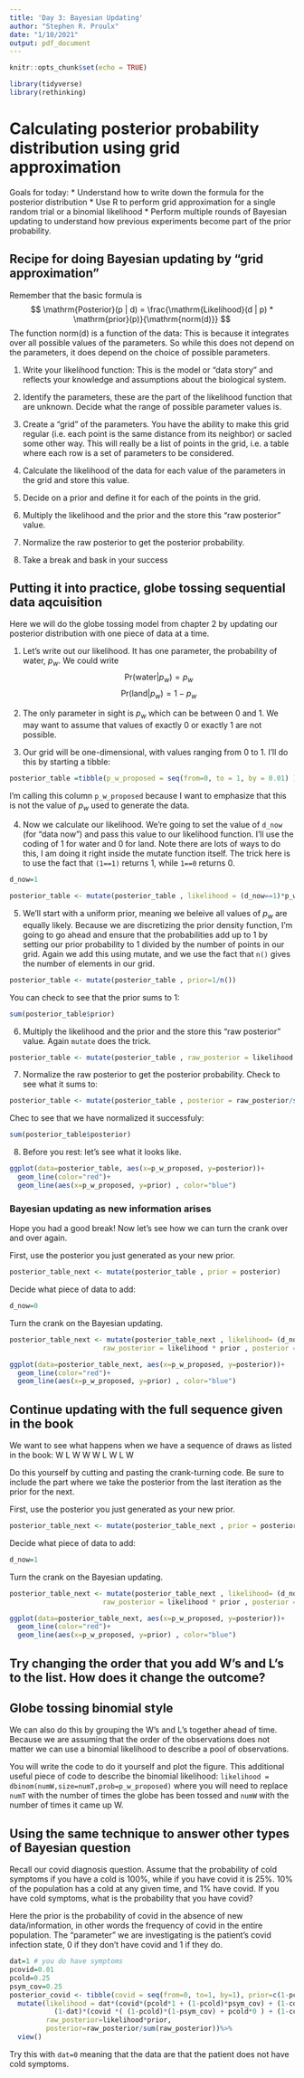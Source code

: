 ```yaml
---
title: 'Day 3: Bayesian Updating'
author: "Stephen R. Proulx"
date: "1/10/2021"
output: pdf_document
---
```


```r
knitr::opts_chunk$set(echo = TRUE)

library(tidyverse)
library(rethinking)
```

# Calculating posterior probability distribution using grid approximation

Goals for today:
* Understand how to write down the formula for the posterior distribution
* Use R to perform grid approximation for a single random trial or a binomial likelihood
* Perform multiple rounds of Bayesian updating to understand how previous experiments become part of the prior probability.

## Recipe for doing Bayesian updating by "grid approximation"

Remember that the basic formula is 
$$
\mathrm{Posterior}(p | d) = \frac{\mathrm{Likelihood}(d | p) * \mathrm{prior}(p)}{\mathrm{norm(d)}}
$$
The function $\mathrm{norm(d)}$ is a function of the data: This is because it integrates over all possible values of the parameters. So while this does not depend on the parameters, it does depend on the choice of possible parameters. 

1.  Write your likelihood function: This is the model or "data story" and reflects your knowledge and assumptions about the biological system.

2. Identify the parameters, these are the part of the likelihood function that are unknown.  Decide what the range of possible parameter values is. 

3. Create a "grid" of the parameters. You have the ability to make this grid regular (i.e. each point is the same distance from its neighbor) or sacled some other way.  This will really be a list of points in the grid, i.e. a table where each row is a set of parameters to be considered. 

4. Calculate the likelihood of the data for each value of the parameters in the grid and store this value.  

5. Decide on a prior and define it for each of the points in the grid.  

6. Multiply the likelihood and the prior and the store this "raw posterior" value.  

7. Normalize the raw posterior to get the posterior probability. 

8. Take a break and bask in your success

## Putting it into practice, globe tossing sequential data aqcuisition 
Here we will do the globe tossing model from chapter 2 by updating our posterior distribution with one piece of data at a time.

1. Let's write out our likelihood. It has one parameter, the probability of water, $p_w$. We could write
$$
\mathrm{Pr}(\mathrm{water} | p_w) = p_w 
$$
$$ 
\mathrm{Pr}(\mathrm{land} | p_w) = 1- p_w
$$
  
2. The only parameter in sight is $p_w$ which can be between 0 and 1. We may want to assume that values of exactly 0 or exactly 1 are not possible.  

3. Our grid will be one-dimensional, with values ranging from 0 to 1. I'll do this by starting a tibble:

```r
posterior_table =tibble(p_w_proposed = seq(from=0, to = 1, by = 0.01) ) 
```
I'm calling this column `p_w_proposed` because I want to emphasize that this is not the value of $p_w$ used to generate the data. 

4. Now we calculate our likelihood. We're going to set the value of `d_now` (for "data now") and pass this value to our likelihood function. I'll use the coding of 1 for water and 0 for land. Note there are lots of ways to do this, I am doing it right inside the mutate function itself. The trick here is to use the fact that `(1==1)` returns 1, while `1==0` returns 0. 

```r
d_now=1

posterior_table <- mutate(posterior_table , likelihood = (d_now==1)*p_w_proposed + (d_now==0)*(1-p_w_proposed) )
```


5. We'll start with a uniform prior, meaning we beleive all values of $p_w$ are equally likely. Because we are discretizing the prior density function, I'm going to go ahead and ensure that the probabilities add up to 1 by setting our prior probability to 1 divided by the number of points in our grid.
Again we add this using mutate, and we use the fact that `n()` gives the number of elements in our grid.

```r
posterior_table <- mutate(posterior_table , prior=1/n())
```

You can check to see that the prior sums to 1:
```r
sum(posterior_table$prior)
```



6. Multiply the likelihood and the prior and the store this "raw posterior" value. Again `mutate` does the trick. 

```r
posterior_table <- mutate(posterior_table , raw_posterior = likelihood * prior)
```



7. Normalize the raw posterior to get the posterior probability. Check to see what it sums to:

```r
posterior_table <- mutate(posterior_table , posterior = raw_posterior/sum(raw_posterior))
```

Chec to see that we have normalized it successfuly:
```r
sum(posterior_table$posterior)

```





8. Before you rest:  let's see what it looks like.

```r
ggplot(data=posterior_table, aes(x=p_w_proposed, y=posterior))+
  geom_line(color="red")+
  geom_line(aes(x=p_w_proposed, y=prior) , color="blue")
```


### Bayesian updating as new information arises
Hope you had a good break! Now let's see how we can turn the crank over and over again.

First, use the posterior you just generated as your new prior.
```r
posterior_table_next <- mutate(posterior_table , prior = posterior)
```

Decide what piece of data to add:
```r
d_now=0
```

Turn the crank on the Bayesian updating.  
```r
posterior_table_next <- mutate(posterior_table_next , likelihood= (d_now==1)*p_w_proposed +(d_now==0)*(1-p_w_proposed),
                       raw_posterior = likelihood * prior , posterior = raw_posterior/sum(raw_posterior))

```




```r
ggplot(data=posterior_table_next, aes(x=p_w_proposed, y=posterior))+
  geom_line(color="red")+
  geom_line(aes(x=p_w_proposed, y=prior) , color="blue")
```


## Continue updating with the full sequence given in the book
We want to see what happens when we have a sequence of draws as listed in the book: W L W W W L W L W 

Do this yourself by cutting and pasting the crank-turning code. Be sure to include the part where we take the posterior from the last iteration as the prior for the next. 



First, use the posterior you just generated as your new prior.
```r
posterior_table_next <- mutate(posterior_table_next , prior = posterior)
```

Decide what piece of data to add:
```r
d_now=1
```

Turn the crank on the Bayesian updating.  
```r
posterior_table_next <- mutate(posterior_table_next , likelihood= (d_now==1)*p_w_proposed +(d_now==0)*(1-p_w_proposed),
                       raw_posterior = likelihood * prior , posterior = raw_posterior/sum(raw_posterior))

```




```r
ggplot(data=posterior_table_next, aes(x=p_w_proposed, y=posterior))+
  geom_line(color="red")+
  geom_line(aes(x=p_w_proposed, y=prior) , color="blue")
```

## Try changing the order that you add W's and L's to the list. How does it change the outcome?



## Globe tossing binomial style
We can also do this by grouping the W's and L's together ahead of time. Because we are assuming that the order of the observations does not matter we can use a binomial likelihood to describe a pool of observations. 

You will write the code to do it yourself and plot the figure. This additional useful piece of code to describe the binomial likelihood:
`likelihood = dbinom(numW,size=numT,prob=p_w_proposed)`
where you will need to replace `numT` with the number of times the globe has been tossed and `numW` with the number of times it came up W.





## Using the same technique to answer other types of Bayesian question

Recall our covid diagnosis question. Assume that the probability of cold symptoms if you have a cold is 100%, while if you have covid it is 25%. 10% of the population has a cold at any given time, and 1% have covid. If you have cold symptoms, what is the probability that you have covid? 

Here the prior is the probability of covid in the absence of new data/information, in other words the frequency of covid in the entire population. The "parameter" we are investigating is the patient's covid infection state,  0 if they don't have covid and 1 if they do.

```r
dat=1 # you do have symptoms
pcovid=0.01
pcold=0.25
psym_cov=0.25
posterior_covid <- tibble(covid = seq(from=0, to=1, by=1), prior=c(1-pcovid,pcovid)) %>% 
  mutate(likelihood = dat*(covid*(pcold*1 + (1-pcold)*psym_cov) + (1-covid)*((1-pcold)*0+pcold*1) ) +
           (1-dat)*(covid *( (1-pcold)*(1-psym_cov) + pcold*0 ) + (1-covid)*((1-pcold)*1+(pcold)*0) ),
         raw_posterior=likelihood*prior,
         posterior=raw_posterior/sum(raw_posterior))%>%
  view()
```

Try this with `dat=0` meaning that the data are that the patient does not have cold symptoms.